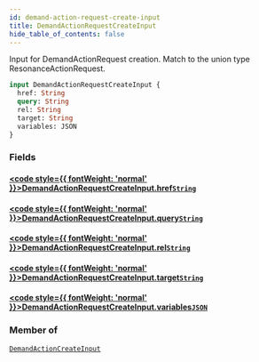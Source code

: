 ```yaml
---
id: demand-action-request-create-input
title: DemandActionRequestCreateInput
hide_table_of_contents: false
---
```








Input for DemandActionRequest creation. Match to the union type ResonanceActionRequest.

```graphql
input DemandActionRequestCreateInput {
  href: String
  query: String
  rel: String
  target: String
  variables: JSON
}
```


### Fields

#### [<code style={{ fontWeight: 'normal' }}>DemandActionRequestCreateInput.<b>href</b></code>](#)<Bullet />[`String`](/demand/api/graphql-admin/reference/scalars/string) <Badge class="secondary" text="scalar"/>
> 
> 

#### [<code style={{ fontWeight: 'normal' }}>DemandActionRequestCreateInput.<b>query</b></code>](#)<Bullet />[`String`](/demand/api/graphql-admin/reference/scalars/string) <Badge class="secondary" text="scalar"/>
> 
> 

#### [<code style={{ fontWeight: 'normal' }}>DemandActionRequestCreateInput.<b>rel</b></code>](#)<Bullet />[`String`](/demand/api/graphql-admin/reference/scalars/string) <Badge class="secondary" text="scalar"/>
> 
> 

#### [<code style={{ fontWeight: 'normal' }}>DemandActionRequestCreateInput.<b>target</b></code>](#)<Bullet />[`String`](/demand/api/graphql-admin/reference/scalars/string) <Badge class="secondary" text="scalar"/>
> 
> 

#### [<code style={{ fontWeight: 'normal' }}>DemandActionRequestCreateInput.<b>variables</b></code>](#)<Bullet />[`JSON`](/demand/api/graphql-admin/reference/scalars/json) <Badge class="secondary" text="scalar"/>
> 
> 



### Member of

[`DemandActionCreateInput`](/demand/api/graphql-admin/reference/inputs/demand-action-create-input)  <Badge class="secondary" text="input"/>



